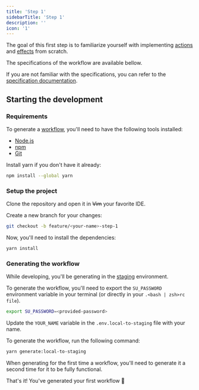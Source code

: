 ```yaml
---
title: 'Step 1'
sidebarTitle: 'Step 1'
description: ''
icon: '1'
---
```


The goal of this first step is to familiarize yourself with implementing [actions](/configuration/action/definition) and [effects](/configuration/action/effects) from scratch.

The specifications of the workflow are available bellow.

<Card title="Orders management - Specifications" icon="book-open" iconType="duotone" horizontal href="https://siapartners1.sharepoint.com/:x:/s/Stratumn/ESBqrWg2pUNEoJQ9KPCNI2EBSPbsyYq4RVy2u-NU-WgCEA" />

<Tip>If you are not familiar with the specifications, you can refer to the [specification documentation](/configuration/getting-started/specification).</Tip>

## Starting the development

### Requirements

To generate a [workflow](), you'll need to have the following tools installed:

- [Node.js](https://nodejs.org/en/download/)
- [npm](https://www.npmjs.com/get-npm)
- [Git](https://git-scm.com/downloads)

Install yarn if you don't have it already:

```bash
npm install --global yarn
```

### Setup the project

Clone the repository and open it in ~~Vim~~ your favorite IDE.

<Card title="Orders management - Repository" icon="gitlab" iconType="duotone" horizontal href="https://git.sia-partners.com/stratumn/configuration/onboarding/exercise-1" />

Create a new branch for your changes:

```bash
git checkout -b feature/<your-name>-step-1
```

Now, you'll need to install the dependencies:

```bash
yarn install
```


### Generating the workflow

While developing, you'll be generating in the [staging](https://trace.staging.stratumn.com/) environment.

To generate the workflow, you'll need to export the `SU_PASSWORD` environment variable in your terminal (or directly in your `.<bash | zsh>rc file`).

```bash
export SU_PASSWORD=<provided-password>
```

Update the `YOUR_NAME` variable in the `.env.local-to-staging` file with your name.

To generate the workflow, run the following command:

```bash
yarn generate:local-to-staging
```

<Info>When generating for the first time a workflow, you'll need to generate it a second time for it to be fully functional.</Info>

<Check>That's it! You've generated your first workflow 🚀</Check>